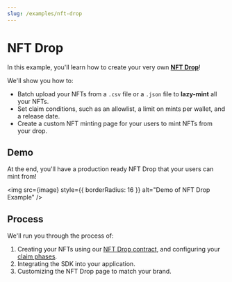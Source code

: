 ```yaml
---
slug: /examples/nft-drop
---
```



# NFT Drop

In this example, you'll learn how to create your very own [**NFT Drop**](https://portal.thirdweb.com/pre-built-contracts/nft-drop)!

We'll show you how to:

- Batch upload your NFTs from a `.csv` file or a `.json` file to **lazy-mint** all your NFTs.
- Set claim conditions, such as an allowlist, a limit on mints per wallet, and a release date.
- Create a custom NFT minting page for your users to mint NFTs from your drop.

## Demo

At the end, you'll have a production ready NFT Drop that your users can mint from!

<img src={image} style={{ borderRadius: 16 }} alt="Demo of NFT Drop Example" />

## Process

We'll run you through the process of:

1. Creating your NFTs using our [NFT Drop contract](https://portal.thirdweb.com/pre-built-contracts/nft-drop), and configuring your [claim phases](https://portal.thirdweb.com/pre-built-contracts/nft-drop#setting-claim-phases).
2. Integrating the SDK into your application.
3. Customizing the NFT Drop page to match your brand.
